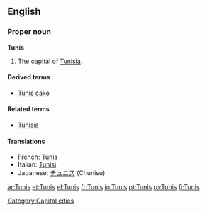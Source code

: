 ==English==

===Proper noun===
{{wikipedia}}
'''Tunis'''

# The capital of [[Tunisia]].

====Derived terms====
*[[Tunis cake]]

====Related terms====
*[[Tunisia]]

====Translations====
{{top}}
*French: [[Tunis#French|Tunis]]
*Italian: [[Tunisi]] {{f}}
*Japanese: [[チュニス]] (Chunisu)
{{bottom}}

[[Category:Capital cities]]

[[ar:Tunis]]
[[et:Tunis]]
[[el:Tunis]]
[[fr:Tunis]]
[[io:Tunis]]
[[pt:Tunis]]
[[ro:Tunis]]
[[fi:Tunis]]